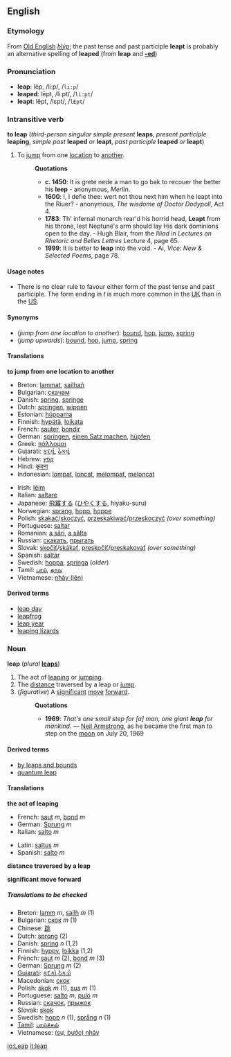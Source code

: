 ==English==
===Etymology===
From [[Old English]] ''[[hlýp]]''; the past tense and past participle '''leapt''' is probably an alternative spelling of '''leaped''' (from '''leap''' and '''[[-ed]]''')

===Pronunciation===
*'''leap''': lēp, /liːp/, /<tt>li:p</tt>/
*'''leaped''': lēpt, /liːpt/, /<tt>li:pt</tt>/
*'''leapt''': lĕpt, /lɛpt/, /<tt>lEpt</tt>/

===Intransitive verb===
'''to leap''' (''third-person singular simple present'' '''leaps''', ''present participle'' '''leaping''', ''simple past'' '''leaped''' ''or'' '''leapt''', ''past participle'' '''leaped''' ''or'' '''leapt''')

#To [[jump]] from one [[location]] to [[another]].
#:'''Quotations'''
#:* '''c. 1450''': It is grete nede a man to go bak to recouer the better his '''leep''' - anonymous, ''Merlin''.
#:* '''1600''': I, I defie thee: wert not thou next him when he leapt into the Riuer? - anonymous, ''The wisdome of Doctor Dodypoll'', Act 4.
#:* '''1783''': Th' infernal monarch rear'd his horrid head, '''Leapt''' from his throne, lest Neptune's arm should lay His dark dominions open to the day. - Hugh Blair, from the ''Illiad'' in ''Lectures on Rhetoric and Belles Lettres'' Lecture 4, page 65.
#:* '''1999''': It is better to '''leap''' into the void.  - Ai, ''Vice: New & Selected Poems'', page 78.

====Usage notes====
*There is no clear rule to favour either form of the past tense and past participle.  The form ending in ''t'' is much more common in the [[UK]] than in the [[US]].

====Synonyms====
*(''jump from one location to another''): [[bound]], [[hop]], [[jump]], [[spring]]
*(''jump upwards''): [[bound]], [[hop]], [[jump]], [[spring]]

====Translations====
'''to jump from one location to another'''
{{top}}
*Breton: [[lammat]], [[sailhañ]]
*Bulgarian: [[скачам]]
*Danish: [[spring#Danish|spring]], [[springe]]
*Dutch: [[springen]], [[wippen]]
*Estonian: [[hüppama]]
*Finnish: [[hypätä]], [[loikata]]
*French: [[sauter]], [[bondir]]
*German: [[springen]], [[einen Satz machen]], [[hüpfen]]
*Greek: [[πάλλομαι]]
*Gujarati: [[કૂદવું]], [[ઠેકવું]]
*Hebrew: [[קפץ]]
*Hindi: [[कूदना]]
*Indonesian: [[lompat]], [[loncat]], [[lompat|melompat]], [[loncat|meloncat]]
{{mid}}
*Irish: [[léim]]
*Italian: [[saltare]]
*Japanese: [[飛躍]]する ([[ひやく]]する, hiyaku-suru)
*Norwegian: [[sprang]], [[hopp]], [[hoppe]]
*Polish: [[skakać]]/[[skoczyć]], [[przeskakiwać]]/[[przeskoczyć]] ''(over something)''
*Portuguese: [[saltar]]
*Romanian: [[a sări]], [[a sălta]]
*Russian: [[скакать]], [[прыгать]]
*Slovak: [[skočiť]]/[[skákať]], [[preskočiť]]/[[preskakovať]] ''(over something)''
*Spanish: [[saltar]]
*Swedish: [[hoppa]], [[springa]] (''older'')
*Tamil: [[பாய்]], [[தாவு]]
*Vietnamese: [[nhảy|nhảy (lên)]]
{{bottom}}

====Derived terms====
*[[leap day]]
*[[leapfrog]]
*[[leap year]]
*[[leaping lizards]]

===Noun===
'''leap''' (''plural'' '''[[leaps]]''')

#The act of [[leaping]] or [[jumping]].
#The [[distance]] traversed by a leap or [[jump]].
#(''figurative'') A [[significant]] [[move]] [[forward]].
#:'''Quotations'''
#:*'''1969''': ''That's one small step for [a] man, one giant '''leap''' for mankind.'' &mdash; [[w:Neil Armstrong|Neil Armstrong]], as he became the first man to step on the [[moon]] on July 20, 1969

====Derived terms====
*[[by leaps and bounds]]
*[[quantum leap]]

====Translations====

'''the act of leaping'''
{{top}}
*French: [[saut]] ''m'', [[bond#French|bond]] ''m''
*German: [[Sprung]] ''m''
*Italian: [[salto#Spanish|salto]] ''m''
{{mid}}
*Latin: [[saltus]] ''m''
*Spanish: [[salto#Spanish|salto]] ''m''
{{bottom}}

'''distance traversed by a leap'''
{{top}}
{{mid}}
{{bottom}}

'''significant move forward'''
{{top}}
{{mid}}
{{bottom}}

=====Translations to be checked=====
<!--Remove this section once all of the translations below have been moved into the tables above.-->
{{checktrans}}

*Breton: [[lamm]] ''m'', [[sailh]] ''m'' (1)
*Bulgarian: [[скок]] ''m'' (1)
*Chinese: [[跳]]
*Dutch: [[sprong]] (2)
*Danish: [[spring#Danish|spring]] ''n'' (1,2)
*Finnish: [[hyppy]], [[loikka]] (1,2)
*French: [[saut]] ''m'' (2), [[bond#French|bond]] ''m'' (3)
*German: [[Sprung]] ''m'' (2)
*[[Gujarati]]: [[કૂદકો]],[[ઠેકડો]]
*Macedonian: [[скок]]
*Polish: [[skok]] ''m'' (1), [[sus#Polish|sus]] ''m'' (1)
*Portuguese: [[salto]] ''m'', [[pulo]] ''m''
*Russian: [[скачок]], [[прыжок]]
*Slovak: [[skok]]
*Swedish: [[hopp]] ''n'' (1), [[språng]] ''n'' (1)
*[[Tamil]]: [[பாய்ச்சல்]]
*Vietnamese: [[nhảy|(sự, bước) nhảy]]

[[io:Leap]]
[[it:leap]]